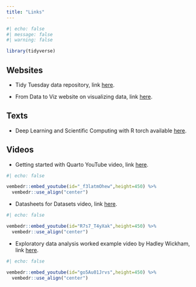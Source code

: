 ```yaml
---
title: "Links"
---
```

  
```r
#| echo: false
#| message: false
#| warning: false

library(tidyverse)
```

## Websites

* Tidy Tuesday data repository, link [here](https://github.com/rfordatascience/tidytuesday/tree/master).

* From Data to Viz website on visualizing data, link [here](https://www.data-to-viz.com/#explore).

## Texts

* Deep Learning and Scientific Computing with R torch available [here](https://skeydan.github.io/Deep-Learning-and-Scientific-Computing-with-R-torch/).


## Videos

*  Getting started with Quarto YouTube video, link [here](https://youtu.be/YK6IjJkjkiI).
  
```r
#| echo: false

vembedr::embed_youtube(id="_f3latmOhew",height=450) %>%
  vembedr::use_align("center")
```

*  Datasheets for Datasets video, link [here](https://youtu.be/R7s7_T4yXak).
  
```r
#| echo: false

vembedr::embed_youtube(id="R7s7_T4yXak",height=450) %>%
  vembedr::use_align("center")
```

* Exploratory data analysis worked example video by Hadley Wickham, link [here](https://youtu.be/go5Au01Jrvs).

```r
#| echo: false

vembedr::embed_youtube(id="go5Au01Jrvs",height=450) %>%
  vembedr::use_align("center")
```